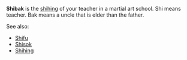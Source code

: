'''Shibak''' is the [[shihing]] of your teacher in a martial art school.
Shi means teacher.
Bak means a uncle that is elder than the father.

See also:
*[[Shifu]]
*[[Shisok]]
*[[Shihing]]

{{stub}}